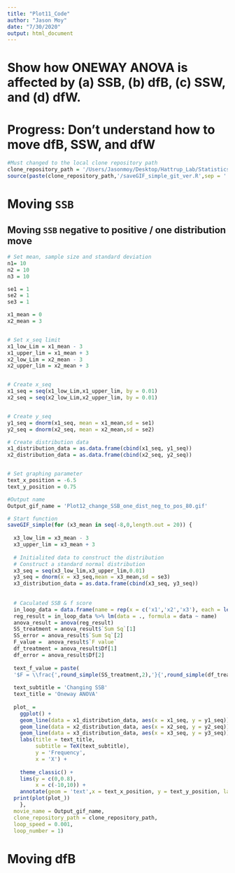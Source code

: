 ```yaml
---
title: "Plot11_Code"
author: "Jason Moy"
date: "7/30/2020"
output: html_document
---
```


# Show how ONEWAY ANOVA is affected by (a) SSB, (b) dfB, (c) SSW, and (d) dfW. 

# Progress: Don't understand how to move dfB, SSW, and dfW 
```r
#Must changed to the local clone repository path
clone_repository_path = '/Users/Jasonmoy/Desktop/Hattrup_Lab/Statistics_Animation_Plot' #edit here
source(paste(clone_repository_path,'/saveGIF_simple_git_ver.R',sep = '')) # run the saveGIF_simple function 
```


# Moving `SSB` 
## Moving `SSB` negative to positive / one distribution move 
```r
# Set mean, sample size and standard deviation 
n1= 10
n2 = 10 
n3 = 10 

se1 = 1
se2 = 1
se3 = 1

x1_mean = 0
x2_mean = 3


# Set x_seq limit 
x1_low_Lim = x1_mean - 3
x1_upper_lim = x1_mean + 3
x2_low_Lim = x2_mean - 3
x2_upper_lim = x2_mean + 3


# Create x_seq 
x1_seq = seq(x1_low_Lim,x1_upper_lim, by = 0.01)
x2_seq = seq(x2_low_Lim,x2_upper_lim, by = 0.01)


# Create y_seq 
y1_seq = dnorm(x1_seq, mean = x1_mean,sd = se1)
y2_seq = dnorm(x2_seq, mean = x2_mean,sd = se2)

# Create distribution data 
x1_distribution_data = as.data.frame(cbind(x1_seq, y1_seq))
x2_distribution_data = as.data.frame(cbind(x2_seq, y2_seq))


# Set graphing parameter
text_x_position = -6.5
text_y_position = 0.75

#Output name
Output_gif_name = 'Plot12_change_SSB_one_dist_neg_to_pos_80.gif'

# Start function 
saveGIF_simple(for (x3_mean in seq(-8,0,length.out = 20)) {
  
  x3_low_lim = x3_mean - 3
  x3_upper_lim = x3_mean + 3
  
  # Initialited data to construct the distribution 
  # Construct a standard normal distribution 
  x3_seq = seq(x3_low_lim,x3_upper_lim,0.01)
  y3_seq = dnorm(x = x3_seq,mean = x3_mean,sd = se3)
  x3_distribution_data = as.data.frame(cbind(x3_seq, y3_seq))
  
  
  # Caculated SSB & f score
  in_loop_data = data.frame(name = rep(x = c('x1','x2','x3'), each = length(y1_seq)), data = c(x1_seq,x2_seq,x3_seq))
  reg_result = in_loop_data %>% lm(data = ., formula = data ~ name)
  anova_result = anova(reg_result)
  SS_treatment = anova_result$`Sum Sq`[1]
  SS_error = anova_result$`Sum Sq`[2]
  F_value =  anova_result$`F value`
  df_treatment = anova_result$Df[1]
  df_error = anova_result$Df[2]
  
  text_f_value = paste(
  '$F = \\frac{',round_simple(SS_treatment,2),'}{',round_simple(df_treatment,2),'}  /  \\frac{',round_simple(SS_error,2),'}{',round_simple(df_error,2),'}$ =', round_simple(F_value,2))
  
  text_subtitle = 'Changing SSB'
  text_title = 'Oneway ANOVA'
  
  plot_ =
    ggplot() + 
    geom_line(data = x1_distribution_data, aes(x = x1_seq, y = y1_seq)) + 
    geom_line(data = x2_distribution_data, aes(x = x2_seq, y = y2_seq)) +
    geom_line(data = x3_distribution_data, aes(x = x3_seq, y = y3_seq)) + 
    labs(title = text_title, 
         subtitle = TeX(text_subtitle),
         y = 'Frequency',
         x = 'X') + 
    
    theme_classic() + 
    lims(y = c(0,0.8),
         x = c(-10,10)) + 
    annotate(geom = 'text',x = text_x_position, y = text_y_position, label = TeX(text_f_value[1]))
  print(plot(plot_))
    },
  movie_name = Output_gif_name, 
  clone_repository_path = clone_repository_path,
  loop_speed = 0.001,
  loop_number = 1)
```

# Moving dfB 
```r

```
